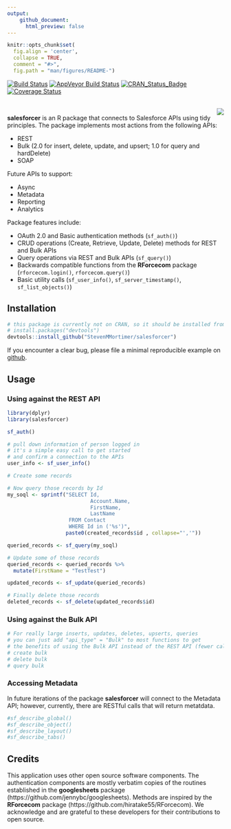 ```yaml
---
output: 
    github_document:
      html_preview: false
---
```


```r
knitr::opts_chunk$set(
  fig.align = 'center',
  collapse = TRUE,
  comment = "#>",
  fig.path = "man/figures/README-")
```

[![Build Status](https://travis-ci.org/StevenMMortimer/salesforcer.svg?branch=master)](https://travis-ci.org/StevenMMortimer/salesforcer)
[![AppVeyor Build Status](https://ci.appveyor.com/api/projects/status/github/StevenMMortimer/salesforcer?branch=master&svg=true)](https://ci.appveyor.com/project/StevenMMortimer/salesforcer)
[![CRAN_Status_Badge](http://www.r-pkg.org/badges/version/salesforcer)](http://cran.r-project.org/package=salesforcer)
[![Coverage Status](https://codecov.io/gh/StevenMMortimer/salesforcer/branch/master/graph/badge.svg)](https://codecov.io/gh/StevenMMortimer/salesforcer?branch=master)

<br>
<img src="man/figures/logo.png" align="right" />

**salesforcer** is an R package that connects to Salesforce APIs using tidy principles. 
The package implements most actions from the following APIs:
 
 - REST
 - Bulk (2.0 for insert, delete, update, and upsert; 1.0 for query and hardDelete)
 - SOAP 

Future APIs to support: 

 - Async
 - Metadata
 - Reporting
 - Analytics

Package features include: 

  * OAuth 2.0 and Basic authentication methods (`sf_auth()`)
  * CRUD operations (Create, Retrieve, Update, Delete) methods for REST and Bulk APIs 
  * Query operations via REST and Bulk APIs (`sf_query()`)
  * Backwards compatible functions from the **RForcecom** package (`rforcecom.login()`, 
  `rforcecom.query()`)
  * Basic utility calls (`sf_user_info()`, `sf_server_timestamp()`, `sf_list_objects()`)

## Installation

```r
# this package is currently not on CRAN, so it should be installed from GitHub
# install.packages("devtools")
devtools::install_github("StevenMMortimer/salesforcer")
```

If you encounter a clear bug, please file a minimal reproducible example on [github](https://github.com/StevenMMortimer/salesforcer/issues).

## Usage

### Using against the REST API

```r
library(dplyr)
library(salesforcer)

sf_auth()

# pull down information of person logged in
# it's a simple easy call to get started 
# and confirm a connection to the APIs
user_info <- sf_user_info()

# Create some records

# Now query those records by Id
my_soql <- sprintf("SELECT Id, 
                           Account.Name, 
                           FirstName, 
                           LastName 
                    FROM Contact 
                    WHERE Id in ('%s')", 
                   paste0(created_records$id , collapse="','"))

queried_records <- sf_query(my_soql)

# Update some of those records
queried_records <- queried_records %>%
  mutate(FirstName = "TestTest")

updated_records <- sf_update(queried_records)

# Finally delete those records
deleted_records <- sf_delete(updated_records$id)
```

### Using against the Bulk API

```r

# For really large inserts, updates, deletes, upserts, queries 
# you can just add "api_type" = "Bulk" to most functions to get 
# the benefits of using the Bulk API instead of the REST API (fewer calls, speedier)
# create bulk
# delete bulk
# query bulk

```

### Accessing Metadata

In future iterations of the package **salesforcer** will connect to the Metadata API; 
however, currently, there are RESTful calls that will return metatdata.

```r
#sf_describe_global()
#sf_describe_object()
#sf_describe_layout()
#sf_describe_tabs()
```

## Credits

This application uses other open source software components. The authentication 
components are mostly verbatim copies of the routines established in the **googlesheets** 
package (https://github.com/jennybc/googlesheets). Methods are inspired by the 
**RForcecom** package (https://github.com/hiratake55/RForcecom). We acknowledge 
and are grateful to these developers for their contributions to open source.

